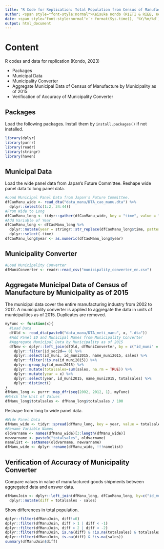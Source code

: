 ```yaml
---
title: "R Code for Replication: Total Population from Census of Manufacture"
author: <span style="font-style:normal">Keisuke Kondo (RIETI & RIEB, Kobe University)</span>
date: <span style="font-style:normal">`r format(Sys.time(), '%Y/%m/%d')`</span>
output: html_document
---
```


# Content

R codes and data for replication (Kondo, 2023)

- Packages
- Municipal Data
- Municipality Converter
- Aggregate Municipal Data of Census of Manufacture by Municipality as of 2015
- Verification of Accuracy of Municipality Converter

## Packages

Load the following packages. Install them by `install.packages()` if not installed.

```r
library(dplyr)
library(purrr)
library(readr)
library(stringr)
library(haven)
```


## Municipal Data 

Load the wide panel data from Japan's Future Committee. Reshape wide panel data to long panel data.

```r
#Load Municipal Panel Data from Japan's Future Committee. 
dfCaoManu_wide <- read_dta("data_manu/DTA_cao_manu.dta") %>%
  dplyr::select(c(1:2, 34:44))
#From Wide to Long
dfCaoManu_long <- tidyr::gather(dfCaoManu_wide, key = "time", value = "sales", 3:13)
#Add Variable of Year
dfCaoManu_long <- dfCaoManu_long %>%
  dplyr::mutate(year = stringr::str_replace(dfCaoManu_long$time, pattern = "manu", replacement = "")) %>%
  dplyr::select(-time)
dfCaoManu_long$year <- as.numeric(dfCaoManu_long$year)
```

## Municipality Converter
```r
#Load Municipality Converter
dfMuniConverter <- readr::read_csv("municipality_converter_en.csv")
```

## Aggregate Municipal Data of Census of Manufacture by Municipality as of 2015

The municipal data cover the entire manufacturing industry from 2002 to 2012. A municipality converter is applied to aggregate the data in units of municipalities as of 2015. Duplicates are removed.

```r
myFunc <- function(x){
  #Load Data
  dfOld <- read_dta(paste0("data_manu/DTA_meti_manu", x, ".dta"))
  #Add Panel ID and Municipal Names from Municipality Converter
  #Aggregate Municipal Data by Municipality as of 2015
  dfNew <- dplyr::left_join(dfOld, dfMuniConverter, by = c("id_muni" = "merge_id_muni")) %>%
    dplyr::filter(id_sec2d== 0) %>%
    dplyr::select(id_muni, id_muni2015, name_muni2015, sales) %>%
    dplyr::filter(!is.na(id_muni2015)) %>%
    dplyr::group_by(id_muni2015) %>%
    dplyr::mutate(totalsales=sum(sales, na.rm = TRUE)) %>%
    dplyr::mutate(year = x) %>%
    dplyr::select(year, id_muni2015, name_muni2015, totalsales) %>%
    dplyr::distinct()
}
dfManu_long <- purrr::map_dfr(seq(2002, 2012, 1), myFunc)
#Match the Unit of Values
dfManu_long$totalsales <- dfManu_long$totalsales / 100
```

Reshape from long to wide panel data.

```r
#Wide Panel Data
dfManu_wide <- tidyr::spread(dfManu_long, key = year, value = totalsales)
#Rename Variable Names
oldvarname <- names(dfManu_wide)[3:length(dfManu_wide)]
newvarname <- paste0("totalsales", oldvarname)
namelist <- setNames(oldvarname, newvarname)
dfManu_wide <- dplyr::rename(dfManu_wide, !!!namelist)
```


## Verification of Accuracy of Municipality Converter

Compare values in value of manufactured goods shipments between aggregated data and answer data.

```r
dfManuJoin <- dplyr::left_join(dfManu_long, dfCaoManu_long, by=c("id_muni2015" = "id_muni", "year" = "year")) %>%
  dplyr::mutate(diff = totalsales - sales)
```

Show differences in total population.

```r
dplyr::filter(dfManuJoin, diff!=0)
dplyr::filter(dfManuJoin, diff > 1 | diff < -1)
dplyr::filter(dfManuJoin, diff > 2 | diff < -2)
dplyr::filter(dfManuJoin, is.na(diff) & !is.na(totalsales) & totalsales!=0)
dplyr::filter(dfManuJoin, is.na(diff) & !is.na(sales))
summary(dfManuJoin$diff)
```
